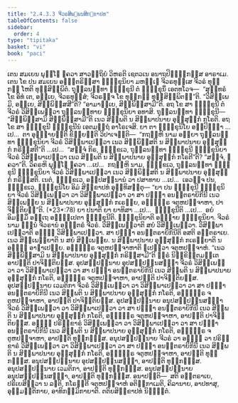 ```yaml
---
title: "2.4.3.3 ຈີວຣສິພ຺ພນສິກ຺ຂາປທ"
tableOfContents: false
sidebar:
  order: 4
type: "tipitaka"
basket: "vi"
book: "paci"
---
```



<DynamicBreadcrumb />

<Division number="892" book="paci">

<Paragraph number="2801" book="paci">
ເຕນ ສມເຍນ ພຸທ຺ໂຘ ຠຄວາ ສາວຕ຺ຖິຍໍ ວິຫຣຕິ ເຊຕວເນ ອນາຖປິຓ຺ຑິກສ຺ສ ອາຣາເມ. ເຕນ ໂຂ ປນ ສມເຍນ ອຎ຺ຎຕຣິສ຺ສາ ຠິກ຺ຂຸນິຍາ ມຫຄ຺ເຆ ຈີວຣທຸສ຺ເສ ຈີວຣໍ ທຸກ຺ກຏໍ ໂຫຕິ ທຸສ຺ສິພ຺ພິຕໍ. ຖຸລ຺ລນນ຺ທາ ຠິກ຺ຂຸນີ ຕໍ ຠິກ຺ຂຸນິໍ ເອຕທໂວຈ—  “ສຸນ຺ທຣໍ ໂຂ ອິທໍ ເຕ, ອຍ຺ເຍ, ຈີວຣທຸສ຺ສໍ; ຈີວຣຎ຺ຈ ໂຂ ທຸກ຺ກຏໍ ທຸສ຺ສິພ຺ພິຕນ຺”ຕິ. “ວິສິພ຺ເພມິ, ອຍ຺ເຍ, ສິພ຺ພິສ຺ສສີ”ຕິ? “ອາມາຍ຺ເຍ, ສິພ຺ພິສ຺ສາມີ”ຕິ. ອຖ ໂຂ ສາ ຠິກ຺ຂຸນີ ຕໍ ຈີວຣໍ ວິສິພ຺ເພຕ຺ວາ ຖຸລ຺ລນນ຺ທາຍ ຠິກ຺ຂຸນິຍາ ອທາສິ. ຖຸລ຺ລນນ຺ທາ ຠິກ຺ຂຸນີ—  “ສິພ຺ພິສ຺ສາມິ ສິພ຺ພິສ຺ສາມີ”ຕິ ເນວ ສິພ຺ພຕິ ນ ສິພ຺ພາປນາຍ ອຸສ຺ສຸກ຺ກໍ ກໂຣຕິ.
</Paragraph>

<Paragraph number="2802" book="paci">
ອຖ ໂຂ ສາ ຠິກ຺ຂຸນີ ຠິກ຺ຂຸນີນໍ ເອຕມຕ຺ຖໍ ອາໂຣເຈສິ. ຍາ ຕາ ຠິກ຺ຂຸນິໂຍ ອປ຺ປິຈ຺ຉາ …ເປ…  ຕາ ອຸຊ຺ຌາຍນ຺ຕິ ຂິຍ຺ຍນ຺ຕິ ວິປາເຈນ຺ຕິ—  “ກຖຎ຺ຫິ ນາມ ອຍ຺ຍາ ຖຸລ຺ລນນ຺ທາ ຠິກ຺ຂຸນິຍາ ຈີວຣໍ ວິສິພ຺ພາເປຕ຺ວາ ເນວ ສິພ຺ພິສ຺ສຕິ ນ ສິພ຺ພາປນາຍ ອຸສ຺ສຸກ຺ກໍ ກຣິສ຺ສຕີ”ຕິ …ເປ…  “ສຈ຺ຈໍ ກິຣ, ຠິກ຺ຂເວ, ຖຸລ຺ລນນ຺ທາ ຠິກ຺ຂຸນີ ຠິກ຺ຂຸນິຍາ ຈີວຣໍ ວິສິພ຺ພາເປຕ຺ວາ ເນວ ສິພ຺ພຕິ ນ ສິພ຺ພາປນາຍ ອຸສ຺ສຸກ຺ກໍ ກໂຣຕີ”ຕິ? “ສຈ຺ຈໍ, ຠຄວາ”ຕິ. ວິຄຣຫິ ພຸທ຺ໂຘ ຠຄວາ …ເປ…  ກຖຎ຺ຫິ ນາມ, ຠິກ຺ຂເວ, ຖຸລ຺ລນນ຺ທາ ຠິກ຺ຂຸນີ ຠິກ຺ຂຸນິຍາ ຈີວຣໍ ວິສິພ຺ພາເປຕ຺ວາ ເນວ ສິພ຺ພິສ຺ສຕິ ນ ສິພ຺ພາປນາຍ ອຸສ຺ສຸກ຺ກໍ ກຣິສ຺ສຕິ. ເນຕໍ, ຠິກ຺ຂເວ, ອປ຺ປສນ຺ນານໍ ວາ ປສາທາຍ …ເປ…  ເອວຎ຺ຈ ປນ, ຠິກ຺ຂເວ, ຠິກ຺ຂຸນິໂຍ ອິມໍ ສິກ຺ຂາປທໍ ອຸທ຺ທິສນ຺ຕຸ—
</Paragraph>

</Division>
<Division number="893" book="paci">

<Paragraph number="2803" book="paci">
<Emphasis>“ຍາ ປນ ຠິກ຺ຂຸນີ ຠິກ຺ຂຸນິຍາ ຈີວຣໍ ວິສິພ຺ເພຕ຺ວາ ວາ ວິສິພ຺ພາເປຕ຺ວາ ວາ ສາ ປຈ຺ຉາ ອນນ຺ຕຣາຍິກິນີ ເນວ ສິພ຺ເພຍ຺ຍ ນ ສິພ຺ພາປນາຍ ອຸສ຺ສຸກ຺ກໍ ກເຣຍ຺ຍ, ອຎ຺ຎຕ຺ຣ ຈຕູຫປຎ຺ຈາຫາ, ປາຈິຕ຺ຕິຍນ຺”</Emphasis>ຕິ. (*23*:<Emphasis>78</Emphasis>)
</Paragraph>

</Division>
<Division number="894" book="paci">

<Paragraph number="2804" book="paci">
<Emphasis>ຍາ ປນາ</Emphasis>ຕິ ຍາ ຍາທິສາ …ເປ…  <Emphasis>ຠິກ຺ຂຸນີ</Emphasis>ຕິ …ເປ…  ອຍໍ ອິມສ຺ມິໍ ອຕ຺ເຖ ອຘິປ຺ເປຕາ ຠິກ຺ຂຸນີຕິ.
</Paragraph>

<Paragraph number="2805" book="paci">
<Emphasis>ຠິກ຺ຂຸນິຍາ</Emphasis>ຕິ ອຎ຺ຎາຍ ຠິກ຺ຂຸນິຍາ.
</Paragraph>

<Paragraph number="2806" book="paci">
<Emphasis>ຈີວຣໍ</Emphasis> ນາມ ຉນ຺ນໍ ຈີວຣານໍ ອຎ຺ຎຕຣໍ ຈີວຣໍ.
</Paragraph>

<Paragraph number="2807" book="paci">
<Emphasis>ວິສິພ຺ເພຕ຺ວາ</Emphasis>ຕິ ສຍໍ ວິສິພ຺ເພຕ຺ວາ. <Emphasis>ວິສິພ຺ພາເປຕ຺ວາ</Emphasis>ຕິ ອຎ຺ຎໍ ວິສິພ຺ພາເປຕ຺ວາ.
</Paragraph>

<Paragraph number="2808" book="paci">
<Emphasis>ສາ ປຈ຺ຉາ ອນນ຺ຕຣາຍິກິນີ</Emphasis>ຕິ ອສຕິ ອນ຺ຕຣາເຍ.
</Paragraph>

<Paragraph number="2809" book="paci">
<Emphasis>ເນວ ສິພ຺ເພຍ຺ຍາ</Emphasis>ຕິ ນ ສຍໍ ສິພ຺ເພຍ຺ຍ. <Emphasis>ນ ສິພ຺ພາປນາຍ ອຸສ຺ສຸກ຺ກໍ ກເຣຍ຺ຍາ</Emphasis>ຕິ ນ ອຎ຺ຎໍ ອາຓາເປຍ຺ຍ.
</Paragraph>

<Paragraph number="2810" book="paci">
<Emphasis>ອຎ຺ຎຕ຺ຣ ຈຕູຫປຎ຺ຈາຫາ</Emphasis>ຕິ ຐເປຕ຺ວາ ຈຕູຫປຎ຺ຈາຫໍ. “ເນວ ສິພ຺ພິສ຺ສາມິ ນ ສິພ຺ພາປນາຍ ອຸສ຺ສຸກ຺ກໍ ກຣິສ຺ສາມີ”ຕິ ຘຸຣໍ ນິກ຺ຂິຕ຺ຕມຕ຺ເຕ ອາປຕ຺ຕິ ປາຈິຕ຺ຕິຍສ຺ສ.
</Paragraph>

</Division>
<Division number="895" book="paci">

<Paragraph number="2811" book="paci">
ອຸປສມ຺ປນ຺ນາຍ ອຸປສມ຺ປນ຺ນສຎ຺ຎາ ຈີວຣໍ ວິສິພ຺ເພຕ຺ວາ ວາ ວິສິພ຺ພາເປຕ຺ວາ ວາ ສາ ປຈ຺ຉາ ອນນ຺ຕຣາຍິກິນີ ເນວ ສິພ຺ພຕິ ນ ສິພ຺ພາປນາຍ ອຸສ຺ສຸກ຺ກໍ ກໂຣຕິ, ອຎ຺ຎຕ຺ຣ ຈຕູຫປຎ຺ຈາຫາ, ອາປຕ຺ຕິ ປາຈິຕ຺ຕິຍສ຺ສ. ອຸປສມ຺ປນ຺ນາຍ ເວມຕິກາ ຈີວຣໍ ວິສິພ຺ເພຕ຺ວາ ວາ ວິສິພ຺ພາເປຕ຺ວາ ວາ ສາ ປຈ຺ຉາ ອນນ຺ຕຣາຍິກິນີ ເນວ ສິພ຺ພຕິ ນ ສິພ຺ພາປນາຍ ອຸສ຺ສຸກ຺ກໍ ກໂຣຕິ, ອຎ຺ຎຕ຺ຣ ຈຕູຫປຎ຺ຈາຫາ, ອາປຕ຺ຕິ ປາຈິຕ຺ຕິຍສ຺ສ. ອຸປສມ຺ປນ຺ນາຍ ອນຸປສມ຺ປນ຺ນສຎ຺ຎາ ຈີວຣໍ ວິສິພ຺ເພຕ຺ວາ ວາ ວິສິພ຺ພາເປຕ຺ວາ ວາ ສາ ປຈ຺ຉາ ອນນ຺ຕຣາຍິກິນີ ເນວ ສິພ຺ພຕິ ນ ສິພ຺ພາປນາຍ ອຸສ຺ສຸກ຺ກໍ ກໂຣຕິ, ອຎ຺ຎຕ຺ຣ ຈຕູຫປຎ຺ຈາຫາ, ອາປຕ຺ຕິ ປາຈິຕ຺ຕິຍສ຺ສ.
</Paragraph>

<Paragraph number="2812" book="paci">
ອຎ຺ຎໍ ປຣິກ຺ຂາຣໍ ວິສິພ຺ເພຕ຺ວາ ວາ ວິສິພ຺ພາເປຕ຺ວາ ວາ ສາ ປຈ຺ຉາ ອນນ຺ຕຣາຍິກິນີ ເນວ ສິພ຺ພຕິ ນ ສິພ຺ພາປນາຍ ອຸສ຺ສຸກ຺ກໍ ກໂຣຕິ, ອຎ຺ຎຕ຺ຣ ຈຕູຫປຎ຺ຈາຫາ, ອາປຕ຺ຕິ ທຸກ຺ກຏສ຺ສ. ອນຸປສມ຺ປນ຺ນາຍ ຈີວຣໍ ວາ ອຎ຺ຎໍ ວາ ປຣິກ຺ຂາຣໍ ວິສິພ຺ເພຕ຺ວາ ວາ ວິສິພ຺ພາເປຕ຺ວາ ວາ ສາ ປຈ຺ຉາ ອນນ຺ຕຣາຍິກິນີ ເນວ ສິພ຺ພຕິ ນ ສິພ຺ພາປນາຍ ອຸສ຺ສຸກ຺ກໍ ກໂຣຕິ, ອຎ຺ຎຕ຺ຣ ຈຕູຫປຎ຺ຈາຫາ, ອາປຕ຺ຕິ ທຸກ຺ກຏສ຺ສ. ອນຸປສມ຺ປນ຺ນາຍ ອຸປສມ຺ປນ຺ນສຎ຺ຎາ, ອາປຕ຺ຕິ ທຸກ຺ກຏສ຺ສ. ອນຸປສມ຺ປນ຺ນາຍ ເວມຕິກາ, ອາປຕ຺ຕິ ທຸກ຺ກຏສ຺ສ. ອນຸປສມ຺ປນ຺ນາຍ ອນຸປສມ຺ປນ຺ນສຎ຺ຎາ, ອາປຕ຺ຕິ ທຸກ຺ກຏສ຺ສ.
</Paragraph>

</Division>
<Division number="896" book="paci">

<Paragraph number="2813" book="paci">
ອນາປຕ຺ຕິ—  ສຕິ ອນ຺ຕຣາເຍ, ປຣິເຍສິຕ຺ວາ ນ ລຠຕິ, ກໂຣນ຺ຕີ ຈຕູຫປຎ຺ຈາຫໍ ອຕິກ຺ກາເມຕິ, ຄິລານາຍ, ອາປທາສຸ, ອຸມ຺ມຕ຺ຕິກາຍ, ອາທິກມ຺ມິກາຍາຕິ.

</Paragraph>
</Division>

<Paragraph number="2814" type="center" book="paci">
ຕຕິຍສິກ຺ຂາປທໍ ນິຏ຺ຐິຕໍ.
</Paragraph>